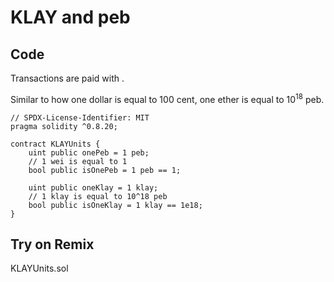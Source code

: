 
# KLAY and peb

## Code
Transactions are paid with <ColoredText text="KLAY" color="#e74c3c" />.

Similar to how one dollar is equal to 100 cent, one ether is equal to 10<sup>18</sup> peb.

```solidity filename="KLAYUnits.sol" {2} copy
// SPDX-License-Identifier: MIT
pragma solidity ^0.8.20;

contract KLAYUnits {
    uint public onePeb = 1 peb;
    // 1 wei is equal to 1
    bool public isOnePeb = 1 peb == 1;

    uint public oneKlay = 1 klay;
    // 1 klay is equal to 10^18 peb
    bool public isOneKlay = 1 klay == 1e18;
}
```

## Try on Remix
KLAYUnits.sol